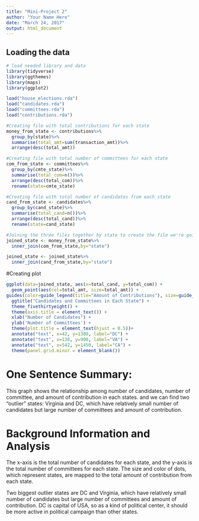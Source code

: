 ```yaml
---
title: "Mini-Project 2"
author: "Your Name Here"
date: "March 24, 2017"
output: html_document
---
```



## Loading the data


```r
# load needed library and data 
library(tidyverse)
library(ggthemes)
library(maps)
library(ggplot2)

load("house_elections.rda")
load("candidates.rda")
load("committees.rda")
load("contributions.rda")
```


```r
#Creating file with total contributions for each state
money_from_state <- contributions%>%
  group_by(state)%>%
  summarise(total_amt=sum(transaction_amt))%>%
  arrange(desc(total_amt))
```

```r
#Creating file with total number of committees for each state
com_from_state <- committees%>%
  group_by(cmte_state)%>%
  summarise(total_com=n())%>%
  arrange(desc(total_com))%>%
  rename(state=cmte_state)

```

```r
#Creating file with total number of candidates from each state
cand_from_state <- candidates%>%
  group_by(cand_state)%>%
  summarise(total_cand=n())%>%
  arrange(desc(total_cand))%>%
  rename(state=cand_state)
```

```r
#Joining the three files together by state to create the file we're going to work with
joined_state <- money_from_state%>%
  inner_join(com_from_state,by="state")

joined_state <- joined_state%>%
  inner_join(cand_from_state,by="state")
```

#Creating plot
```r
ggplot(data=joined_state, aes(x=total_cand, y=total_com)) + 
  geom_point(aes(col=total_amt, size=total_amt)) +
guides(color=guide_legend(title="Amount of Contributions"), size=guide_legend(title="Amount of Contributions")) + scale_colour_gradient(low="light green", high="dark green")  +
  ggtitle("Candidates and Committees in Each State") +
  theme_fivethirtyeight() + 
  theme(axis.title = element_text()) + 
  xlab("Number of Candidates") + 
  ylab('Number of Committees') +
  theme(plot.title = element_text(hjust = 0.5))+
  annotate("text", x=42, y=1300, label="DC") +
  annotate("text", x=138, y=900, label="VA") +
  annotate("text", x=542, y=1450, label="CA") +
  theme(panel.grid.minor = element_blank())
```

# One Sentence Summary:
This graph shows the relationship among number of candidates, number of committee, and amount of contribution in each states. and we can find two "outlier" states: Virginia and DC, which have relatively small number of candidates but large number of committees and amount of contribution. 

# Background Information and Analysis 

The x-axis is the total number of candidates for each state, and the y-axis is the total number of committees for each state. The size and color of dots, which represent states, are mapped to the total amount of contribution from each state. 

Two biggest outlier states are DC and Virginia, which have relatively small number of candidates but large number of committees and amount of contribution. DC is capital of USA, so as a kind of political center, it should be more active in political campaign than other states. 